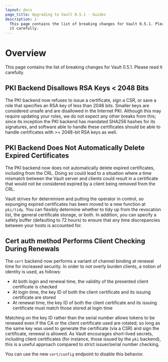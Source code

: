 ```yaml
---
layout: docs
page_title: Upgrading to Vault 0.5.1 - Guides
description: |-
  This page contains the list of breaking changes for Vault 0.5.1. Please read
  it carefully.
---
```


# Overview

This page contains the list of breaking changes for Vault 0.5.1. Please read it
carefully.

## PKI Backend Disallows RSA Keys < 2048 Bits

The PKI backend now refuses to issue a certificate, sign a CSR, or save a role
that specifies an RSA key of less than 2048 bits. Smaller keys are considered
unsafe and are disallowed in the Internet PKI. Although this may require
updating your roles, we do not expect any other breaks from this; since its
inception the PKI backend has mandated SHA256 hashes for its signatures, and
software able to handle these certificates should be able to handle
certificates with >= 2048-bit RSA keys as well.

## PKI Backend Does Not Automatically Delete Expired Certificates

The PKI backend now does not automatically delete expired certificates,
including from the CRL. Doing so could lead to a situation where a time
mismatch between the Vault server and clients could result in a certificate
that would not be considered expired by a client being removed from the CRL.

Vault strives for determinism and putting the operator in control, so expunging
expired certificates has been moved to a new function at `pki/tidy`. You can
flexibly determine whether to tidy up from the revocation list, the general
certificate storage, or both. In addition, you can specify a safety buffer
(defaulting to 72 hours) to ensure that any time discrepancies between your
hosts is accounted for.

## Cert auth method Performs Client Checking During Renewals

The `cert` backend now performs a variant of channel binding at renewal time
for increased security. In order to not overly burden clients, a notion of
identity is used, as follows:

- At both login and renewal time, the validity of the presented client
  certificate is checked
- At login time, the key ID of both the client certificate and its issuing
  certificate are stored
- At renewal time, the key ID of both the client certificate and its issuing
  certificate must match those stored at login time

Matching on the key ID rather than the serial number allows tokens to be
renewed even if the CA or the client certificate used are rotated; so long as
the same key was used to generate the certificate (via a CSR) and sign the
certificate, renewal is allowed. As Vault encourages short-lived secrets,
including client certificates (for instance, those issued by the `pki`
backend), this is a useful approach compared to strict issuer/serial number
checking.

You can use the new `cert/config` endpoint to disable this behavior.
